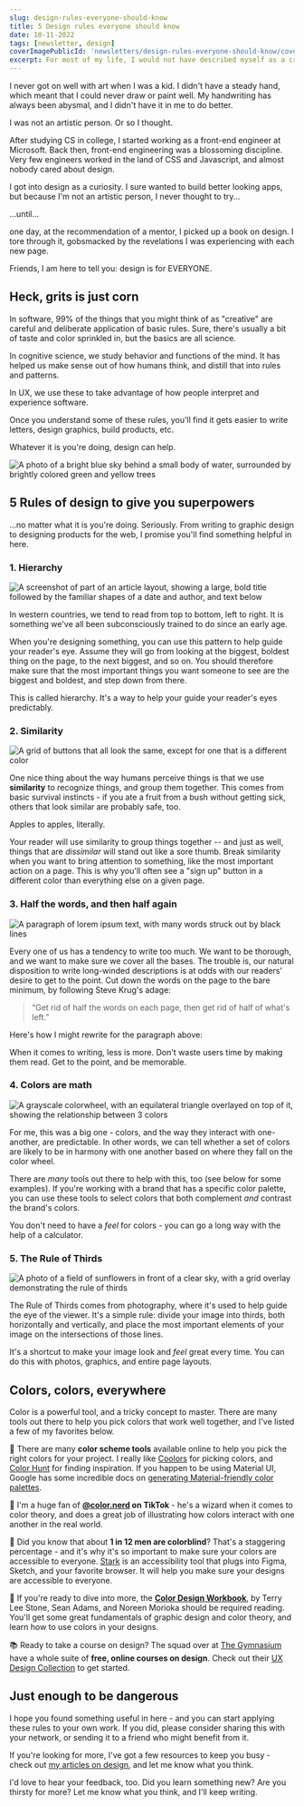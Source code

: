 ```yaml
---
slug: design-rules-everyone-should-know
title: 5 Design rules everyone should know
date: 10-11-2022
tags: [newsletter, design]
coverImagePublicId: 'newsletters/design-rules-everyone-should-know/cover'
excerpt: For most of my life, I would not have described myself as a creative person. As it works out, nobody is inherently creative. It's all about following rules.
---
```


I never got on well with art when I was a kid. I didn't have a steady hand, which meant that I could never draw or paint well. My handwriting has always been abysmal, and I didn't have it in me to do better.

I was not an artistic person. Or so I thought.

After studying CS in college, I started working as a front-end engineer at Microsoft. Back then, front-end engineering was a blossoming discipline. Very few engineers worked in the land of CSS and Javascript, and almost nobody cared about design.

I got into design as a curiosity. I sure wanted to build better looking apps, but because I'm not an artistic person, I never thought to try...

...until...

one day, at the recommendation of a mentor, I picked up a book on design. I tore through it, gobsmacked by the revelations I was experiencing with each new page.

Friends, I am here to tell you: design is for EVERYONE.

## Heck, grits is just corn

In software, 99% of the things that you might think of as "creative" are careful and deliberate application of basic rules. Sure, there's usually a bit of taste and color sprinkled in, but the basics are all science.

In cognitive science, we study behavior and functions of the mind. It has helped us make sense out of how humans think, and distill that into rules and patterns.

In UX, we use these to take advantage of how people interpret and experience software.

Once you understand some of these rules, you'll find it gets easier to write letters, design graphics, build products, etc.

Whatever it is you're doing, design can help.

<Image
  publicId="newsletters/design-rules-everyone-should-know/cover"
  alt="A photo of a bright blue sky behind a small body of water, surrounded by brightly colored green and yellow trees"
  caption="Autumn is just starting to land here in North Carolina, and it is absolutely magical."
/>

## 5 Rules of design to give you superpowers

...no matter what it is you're doing. Seriously. From writing to graphic design to designing products for the web, I promise you'll find something helpful in here.

### 1. **Hierarchy**

<Image
  publicId="newsletters/design-rules-everyone-should-know/hierarchy"
  alt="A screenshot of part of an article layout, showing a large, bold title followed by the familiar shapes of a date and author, and text below"
  height={300}
  width={300}
/>

In western countries, we tend to read from top to bottom, left to right. It is something we've all been subconsciously trained to do since an early age.

When you're designing something, you can use this pattern to help guide your reader's eye. Assume they will go from looking at the biggest, boldest thing on the page, to the next biggest, and so on. You should therefore make sure that the most important things you want someone to see are the biggest and boldest, and step down from there.

This is called hierarchy. It's a way to help your guide your reader's eyes predictably.

### 2. **Similarity**

<Image
  publicId="newsletters/design-rules-everyone-should-know/similarity"
  alt="A grid of buttons that all look the same, except for one that is a different color"
  height={300}
  width={300}
/>

One nice thing about the way humans perceive things is that we use **similarity** to recognize things, and group them together. This comes from basic survival instincts - if you ate a fruit from a bush without getting sick, others that look similar are probably safe, too.

Apples to apples, literally.

Your reader will use similarity to group things together -- and just as well, things that are _dissimilar_ will stand out like a sore thumb. Break similarity when you want to bring attention to something, like the most important action on a page. This is why you'll often see a "sign up" button in a different color than everything else on a given page.

### 3. **Half the words, and then half again**

<Image
  publicId="newsletters/design-rules-everyone-should-know/half-the-words"
  alt="A paragraph of lorem ipsum text, with many words struck out by black lines"
  height={300}
  width={300}
/>

Every one of us has a tendency to write too much. We want to be thorough, and we want to make sure we cover all the bases. The trouble is, our natural disposition to write long-winded descriptions is at odds with our readers' desire to get to the point. Cut down the words on the page to the bare minimum, by following Steve Krug's adage:

> “Get rid of half the words on each page, then get rid of half of what's left.”

Here's how I might rewrite for the paragraph above:

When it comes to writing, less is more. Don't waste users time by making them read. Get to the point, and be memorable.

### 4. **Colors are math**

<Image
  publicId="newsletters/design-rules-everyone-should-know/colors"
  alt="A grayscale colorwheel, with an equilateral triangle overlayed on top of it, showing the relationship between 3 colors"
  height={300}
  width={300}
/>

For me, this was a big one - colors, and the way they interact with one-another, are predictable. In other words, we can tell whether a set of colors are likely to be in harmony with one another based on where they fall on the color wheel.

There are _many_ tools out there to help with this, too (see below for some examples). If you're working with a brand that has a specific color palette, you can use these tools to select colors that both complement _and_ contrast the brand's colors.

You don't need to have a _feel_ for colors - you can go a long way with the help of a calculator.

### 5. **The Rule of Thirds**

<Image
  publicId="newsletters/design-rules-everyone-should-know/rule-of-thirds"
  alt="A photo of a field of sunflowers in front of a clear sky, with a grid overlay demonstrating the rule of thirds"
  height={300}
  width={300}
/>

The Rule of Thirds comes from photography, where it's used to help guide the eye of the viewer. It's a simple rule: divide your image into thirds, both horizontally and vertically, and place the most important elements of your image on the intersections of those lines.

It's a shortcut to make your image look and _feel_ great every time. You can do this with photos, graphics, and entire page layouts.

## Colors, colors, everywhere

Color is a powerful tool, and a tricky concept to master. There are many tools out there to help you pick colors that work well together, and I've listed a few of my favorites below.

🎨 There are many **color scheme tools** available online to help you pick the right colors for your project. I really like [Coolors](https://coolors.co/) for picking colors, and [Color Hunt](https://colorhunt.co/) for finding inspiration. If you happen to be using Material UI, Google has some incredible docs on [generating Material-friendly color palettes](https://material.io/design/color/the-color-system.html#tools-for-picking-colors).

🧙 I'm a huge fan of **[@color.nerd](https://www.tiktok.com/@color.nerd) on TikTok** - he's a wizard when it comes to color theory, and does a great job of illustrating how colors interact with one another in the real world.

🧰 Did you know that about **1 in 12 men are colorblind**? That's a staggering percentage - and it's why it's so important to make sure your colors are accessible to everyone. [Stark](https://www.getstark.co/) is an accessibility tool that plugs into Figma, Sketch, and your favorite browser. It will help you make sure your designs are accessible to everyone.

📙 If you're ready to dive into more, the **[Color Design Workbook](https://hardcover.app/books/color-design-workbook)**, by Terry Lee Stone, Sean Adams, and Noreen Morioka should be required reading. You'll get some great fundamentals of graphic design and color theory, and learn how to use colors in your designs.

📚 Ready to take a course on design? The squad over at [The Gymnasium](https://thegymnasium.com/ux-design) have a whole suite of **free, online courses on design**. Check out their [UX Design Collection](https://thegymnasium.com/ux-design) to get started.

## Just enough to be dangerous

I hope you found something useful in here - and you can start applying these rules to your own work. If you did, please consider sharing this with your network, or sending it to a friend who might benefit from it.

If you're looking for more, I've got a few resources to keep you busy - check out [my articles on design](https://mikebifulco.com/tags/design), and let me know what you think.

I'd love to hear your feedback, too. Did you learn something new? Are you thirsty for more? Let me know what you think, and I'll keep writing.
